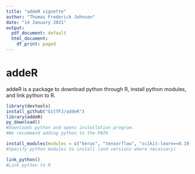 ```yaml
---
title: "addeR vignette"
author: "Thomas Frederick Johnson"
date: "14 January 2021"
output:
  pdf_document: default
  html_document:
    df_print: paged
---
```


# addeR

addeR is a package to download python through R, install python modules, and link python to R.

```r
library(devtools)
install_github("GitTFJ/addeR")
library(addeR)
py_download() 
#Downloads python and opens installation program. 
#We recommend adding python to the PATH

install_modules(modules = c("keras", "tensorflow", "scikit-learn==0.19.1")) 
#Specify python modules to install (and versions where necassary)

link_python()
#Link python to R
```

